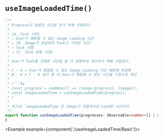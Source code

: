 
# `useImageLoadedTime()`

```ts
/**
 * Progress가 완료된 시간을 찾기 위해 사용된다.
 *
 * (A. Task 시작)
 * → User가 행동할 수 없는 Image Loading 시간
 * → (B. Image가 로딩되어 Task가 시작된 시간)
 * → Task 진행
 * → (C. Task 완료 시점)
 *
 * User가 Task를 진행한 시간을 좀 더 정확하게 계산하기 위해 사용된다.
 *
 * C - A = User가 행동할 수 없는 Image Loading 시간 때문에 부정확
 * B - A = C - A 보다 좀 더 User가 행동할 수 있는 시간을 기준으로 계산
 *
 * \```ts
 * const progress = useMemo(() => [image.progress], [image]);
 * const imageLoadedTime = useImageLoadedTime(progress);
 * \```
 *
 * 여기서 `imageLoadedTime`은 Image가 최종적으로 Load된 시간이다.
 */
export function useImageLoadedTime(progresses: Observable<number>[] | null): Date | null {
}
```

<Example example={component('./useImageLoadedTime/Basic')}>
  <Preview height={100}/>
</Example>
